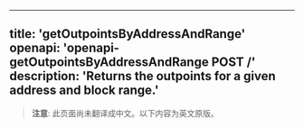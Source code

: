 <!-- AUTO-GENERATED-CONTENT:START (ENGLISH-COPY) -->
---
title: 'getOutpointsByAddressAndRange'
openapi: 'openapi-getOutpointsByAddressAndRange POST /'
description: 'Returns the outpoints for a given address and block range.'
---

> **注意**: 此页面尚未翻译成中文。以下内容为英文原版。
